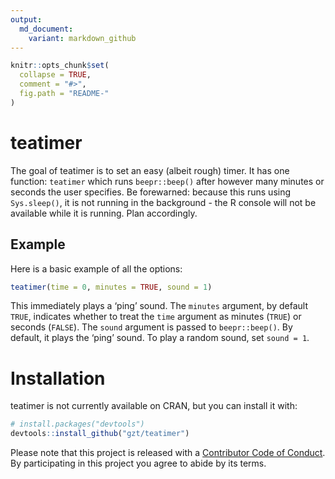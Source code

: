 ```yaml
---
output:
  md_document:
    variant: markdown_github
---
```


<!-- README.md is generated from README.Rmd. Please edit that file -->

```r
knitr::opts_chunk$set(
  collapse = TRUE,
  comment = "#>",
  fig.path = "README-"
)
```

<!--[![Coverage Status](http://img.shields.io/codecov/c/github/gzt/teatimer/master.svg)](https://codecov.io/github/gzt/teatimer?branch=master) 
[![Travis-CI Build Status](https://travis-ci.org/gzt/teatimer.svg?branch=master)](https://travis-ci.org/gzt/teatimer) 
[![AppVeyor Build Status](https://ci.appveyor.com/api/projects/status/github/gzt/teatimer?branch=master&svg=true)](https://ci.appveyor.com/project/gzt/teatimer)
[![CRAN_Status_Badge](http://www.r-pkg.org/badges/version/teatimer)](https://cran.r-project.org/package=teatimer)
-->


# teatimer

The goal of teatimer is to set an easy (albeit rough) timer. It has one function: `teatimer` which runs
`beepr::beep()` after however many minutes or seconds the user specifies. 
Be forewarned: because this runs using `Sys.sleep()`, it is not running in the background - the R console will 
not be available while it is running. Plan accordingly.


## Example

Here is a basic example of all the options: 

```r
teatimer(time = 0, minutes = TRUE, sound = 1)
```

This immediately plays a 'ping' sound. The `minutes` argument, by default `TRUE`, indicates whether to treat the 
`time` argument as minutes (`TRUE`) or seconds (`FALSE`). The `sound` argument is passed to `beepr::beep()`. 
By default, it plays the 'ping' sound. To play a random sound, set `sound = 1`.


# Installation

teatimer is not currently available on CRAN, but you can install it with:

``` r
# install.packages("devtools")
devtools::install_github("gzt/teatimer")
```



Please note that this project is released with a [Contributor Code of Conduct](CONDUCT.md). By participating in this project you agree to abide by its terms.

